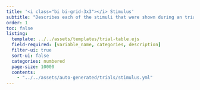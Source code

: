 ```yaml
---
title: '<i class="bi bi-grid-3x3"></i> Stimulus'
subtitle: "Describes each of the stimuli that were shown during an trial."
order: 1
toc: false
listing: 
  template: ../../assets/templates/trial-table.ejs
  field-required: [variable_name, categories, description]
  filter-ui: true
  sort-ui: false
  categories: numbered
  page-size: 10000
  contents:
    - "../../assets/auto-generated/trials/stimulus.yml"
---
```


